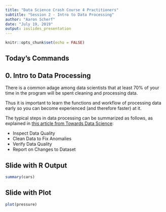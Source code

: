 ---
title: "Data Science Crash Course 4 Practitioners"
subtitle: "Session 2 - Intro to Data Processing"
author: "Aaron Scherf"
date: "July 19, 2019"
output: ioslides_presentation
---

```{r setup, include=FALSE}
knitr::opts_chunk$set(echo = FALSE)
```

## Today's Commands



## 0. Intro to Data Processing

There is a common adage among data scientists that at least 70% of your time in the program will be spent cleaning and processing data.

Thus it is important to learn the functions and workflow of processing data early so you can become experienced (and therefore faster) at it.

The typical steps in data processing can be summarized as follows, as explained in [this article from Towards Data Science](https://towardsdatascience.com/the-ultimate-guide-to-data-cleaning-3969843991d4):

- Inspect Data Quality
- Clean Data to Fix Anomalies
- Verify Data Quality
- Report on Changes to Dataset

## Slide with R Output

```{r cars, echo = TRUE}
summary(cars)
```

## Slide with Plot

```{r pressure}
plot(pressure)
```

